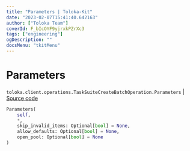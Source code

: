 ```yaml
---
title: "Parameters | Toloka-Kit"
date: "2023-02-07T15:41:40.642163"
author: ["Toloka Team"]
coverId: F_bIcOYF9yjrxkPZrXc3
tags: ["engineering"]
ogDescription: ""
docsMenu: "tkitMenu"
---
```


# Parameters
`toloka.client.operations.TaskSuiteCreateBatchOperation.Parameters` | [Source code](https://github.com/Toloka/toloka-kit/blob/v1.1.3/src/client/operations.py#L315)

```python
Parameters(
    self,
    *,
    skip_invalid_items: Optional[bool] = None,
    allow_defaults: Optional[bool] = None,
    open_pool: Optional[bool] = None
)
```